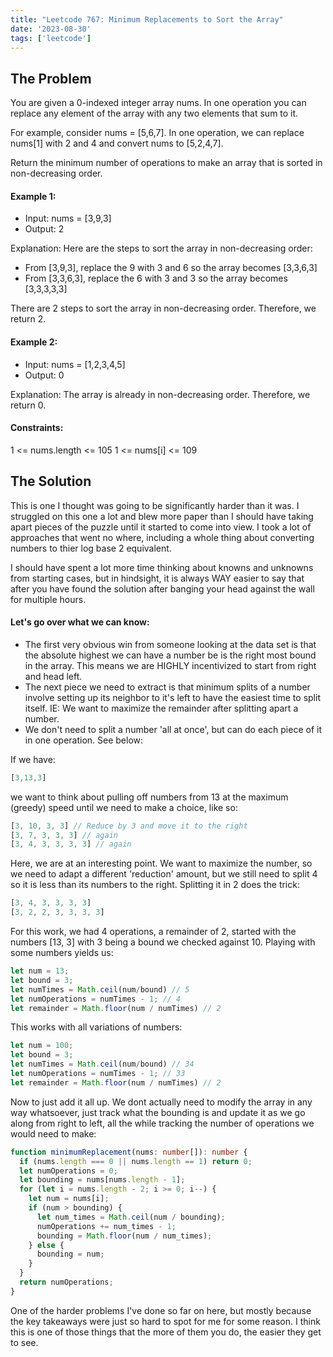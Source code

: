 ```yaml
---
title: "Leetcode 767: Minimum Replacements to Sort the Array"
date: '2023-08-30'
tags: ['leetcode']
---
```


## The Problem
You are given a 0-indexed integer array nums. In one operation you can replace any element of the array with any two elements that sum to it.

For example, consider nums = [5,6,7]. In one operation, we can replace nums[1] with 2 and 4 and convert nums to [5,2,4,7].

Return the minimum number of operations to make an array that is sorted in non-decreasing order.

#### Example 1:
- Input: nums = [3,9,3]
- Output: 2

Explanation: Here are the steps to sort the array in non-decreasing order:
- From [3,9,3], replace the 9 with 3 and 6 so the array becomes [3,3,6,3]
- From [3,3,6,3], replace the 6 with 3 and 3 so the array becomes [3,3,3,3,3]

There are 2 steps to sort the array in non-decreasing order. Therefore, we return 2.

#### Example 2:
- Input: nums = [1,2,3,4,5]
- Output: 0

Explanation: The array is already in non-decreasing order. Therefore, we return 0. 
 
#### Constraints:
1 \<= nums.length \<= 105
1 \<= nums[i] \<= 109


## The Solution

This is one I thought was going to be significantly harder than it was. I struggled on this one a lot and blew more paper than I should have taking apart pieces of the puzzle until it started to come into view. I took a lot of approaches that went no where, including a whole thing about converting numbers to thier log base 2 equivalent.

I should have spent a lot more time thinking about knowns and unknowns from starting cases, but in hindsight, it is always WAY easier to say that after you have found the solution after banging your head against the wall for multiple hours.

#### Let's go over what we can know:
- The first very obvious win from someone looking at the data set is that the absolute highest we can have a number be is the right most bound in the array. This means we are HIGHLY incentivized to start from right and head left.
- The next piece we need to extract is that minimum splits of a number involve setting up its neighbor to it's left to have the easiest time to split itself. IE: We want to maximize the remainder after splitting apart a number.
- We don't need to split a number 'all at once', but can do each piece of it in one operation. See below:

If we have:
```ts
[3,13,3]
```
we want to think about pulling off numbers from 13 at the maximum (greedy) speed until we need to make a choice, like so:
```ts
[3, 10, 3, 3] // Reduce by 3 and move it to the right
[3, 7, 3, 3, 3] // again
[3, 4, 3, 3, 3, 3] // again
```
Here, we are at an interesting point. We want to maximize the number, so we need to adapt a different 'reduction' amount, but we still need to split 4 so it is less than its numbers to the right. Splitting it in 2 does the trick:
```ts
[3, 4, 3, 3, 3, 3]
[3, 2, 2, 3, 3, 3, 3]
```

For this work, we had 4 operations, a remainder of 2, started with the numbers [13, 3] with 3 being a bound we checked against 10. Playing with some numbers yields us:
```ts
let num = 13;
let bound = 3;
let numTimes = Math.ceil(num/bound) // 5
let numOperations = numTimes - 1; // 4
let remainder = Math.floor(num / numTimes) // 2
```

This works with all variations of numbers:
```ts
let num = 100;
let bound = 3;
let numTimes = Math.ceil(num/bound) // 34
let numOperations = numTimes - 1; // 33
let remainder = Math.floor(num / numTimes) // 2
```

Now to just add it all up. We dont actually need to modify the array in any way whatsoever, just track what the bounding is and update it as we go along from right to left, all the while tracking the number of operations we would need to make:

```ts
function minimumReplacement(nums: number[]): number {
  if (nums.length === 0 || nums.length == 1) return 0;
  let numOperations = 0;
  let bounding = nums[nums.length - 1];
  for (let i = nums.length - 2; i >= 0; i--) {
    let num = nums[i];
    if (num > bounding) {
      let num_times = Math.ceil(num / bounding);
      numOperations += num_times - 1;
      bounding = Math.floor(num / num_times);
    } else {
      bounding = num;
    }
  }
  return numOperations;
}
```

One of the harder problems I've done so far on here, but mostly because the key takeaways were just so hard to spot for me for some reason. I think this is one of those things that the more of them you do, the easier they get to see.